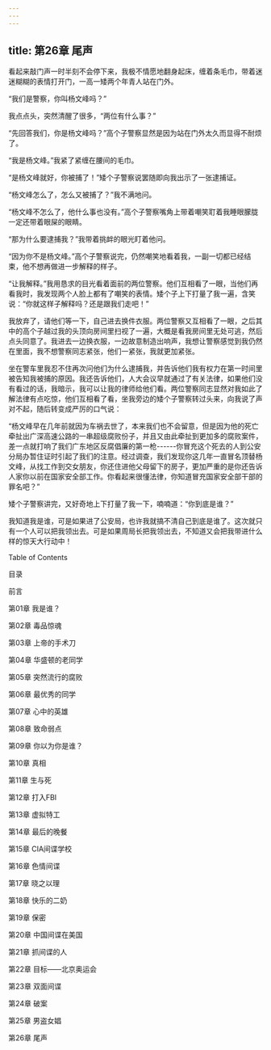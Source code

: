 ```yaml
---
---
---
```

title: 第26章 尾声
---



看起来敲门声一时半刻不会停下来，我极不情愿地翻身起床，缠着条毛巾，带着迷迷糊糊的表情打开门，一高一矮两个年青人站在门外。

“我们是警察，你叫杨文峰吗？”

我点点头，突然清醒了很多，“两位有什么事？”

“先回答我们，你是杨文峰吗？”高个子警察显然是因为站在门外太久而显得不耐烦了。

“我是杨文峰。”我紧了紧缠在腰间的毛巾。

“是杨文峰就好，你被捕了！”矮个子警察说罢随即向我出示了一张逮捕证。

“杨文峰怎么了，怎么又被捕了？”我不满地问。

“杨文峰不怎么了，他什么事也没有。”高个子警察嘴角上带着嘲笑耵着我睡眼朦胧一定还带着眼屎的眼睛。

“那为什么要逮捕我？”我带着挑衅的眼光盯着他问。

“因为你不是杨文峰。”高个子警察说完，仍然嘲笑地看着我，一副一切都已经结束，他不想再做进一步解释的样子。

“让我解释。”我用恳求的目光看着面前的两位警察。他们互相看了一眼，当他们再看我时，我发现两个人脸上都有了嘲笑的表情。矮个子上下打量了我一遍，含笑说：“你就这样子解释吗？还是跟我们走吧！”

我放弃了，请他们等一下，自己进去换件衣服。两位警察又互相看了一眼，之后其中的高个子越过我的头顶向房间里扫视了一遍，大概是看我房间里无处可逃，然后点头同意了。我进去一边换衣服，一边故意制造出响声，我想让警察感觉到我仍然在里面，我不想警察同志紧张，他们一紧张，我就更加紧张。

坐在警车里我忍不住再次问他们为什么逮捕我，并告诉他们我有权力在第一时间里被告知我被捕的原因。我还告诉他们，人大会议早就通过了有关法律，如果他们没有看过的话，我暗示，我可以让我的律师给他们看。两位警察同志显然对我如此了解法律有点吃惊，他们互相看了看，坐我旁边的矮个子警察转过头来，向我说了声对不起，随后转变成严厉的口气说：

“杨文峰早在几年前就因为车祸去世了，本来我们也不会留意，但是因为他的死亡牵扯出广深高速公路的一串超级腐败份子，并且又由此牵扯到更加多的腐败案件，差一点就打响了我们广东地区反腐倡廉的第一枪------你冒充这个死去的人到公安分局办暂住证时引起了我们的注意。经过调查，我们发现你这几年一直冒名顶替杨文峰，从找工作到交女朋友，你还住进他父母留下的房子，更加严重的是你还告诉人家你以前在国家安全部工作。你看起来很懂法律，你知道冒充国家安全部干部的罪名吧？”

矮个子警察讲完，又好奇地上下打量了我一下，喃喃道：“你到底是谁？”

我知道我是谁，可是如果进了公安局，也许我就搞不清自己到底是谁了。这次就只有一个人可以把我领出去。可是如果周局长把我领出去，不知道又会把我带进什么样的惊天大行动中！

Table of Contents

目录

前言

第01章 我是谁？

第02章 毒品惊魂

第03章 上帝的手术刀

第04章 华盛顿的老同学

第05章 突然流行的腐败

第06章 最优秀的同学

第07章 心中的英雄

第08章 致命弱点

第09章 你以为你是谁？

第10章 真相

第11章 生与死

第12章 打入FBI

第13章 虚拟特工

第14章 最后的晚餐

第15章 CIA间谍学校

第16章 色情间谍

第17章 晓之以理

第18章 快乐的二奶

第19章 保密

第20章 中国间谍在美国

第21章 抓间谍的人

第22章 目标――北京奥运会

第23章 双面间谍

第24章 破案

第25章 男盗女娼

第26章 尾声